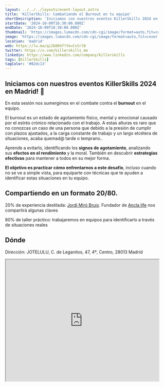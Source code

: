```yaml
---
layout: ../../../layouts/event-layout.astro
title: 'KillerSkills: Combatiendo el Burnout en tu equipo'
shortDescription: 'Iniciamos con nuestros eventos KillerSkills 2024 en Madrid! 🚀 En esta sesión nos sumergimos en el combate contra el burnout en el equipo.'
startDate: '2024-10-09T16:30:00.000Z'
endDate: '2024-10-09T18:30:00.000Z'
thumbnail: 'https://images.lumacdn.com/cdn-cgi/image/format=auto,fit=cover,dpr=2,background=white,quality=75,width=400,height=400/event-covers/as/c7d95879-2cb3-4a5b-81ce-a41ddf963b92'
image: 'https://images.lumacdn.com/cdn-cgi/image/format=auto,fit=cover,dpr=2,background=white,quality=75,width=400,height=400/event-covers/as/c7d95879-2cb3-4a5b-81ce-a41ddf963b92'
location: 'madrid'
web: https://lu.ma/qi2b06hf?tk=CsSrlB
twitter: https://x.com/killerskills_me
linkedin: https://www.linkedin.com/company/killerskills
tags: [KillerSkills]
tagColor: '#82dc13'
---
```


## Iniciamos con nuestros eventos KillerSkills 2024 en Madrid! 🚀

En esta sesión nos sumergimos en el combate contra el **burnout** en el equipo.

El burnout es un estado de agotamiento físico, mental y emocional causado por el estrés crónico relacionado con el trabajo. A estas alturas es raro que no conozcas un caso de una persona que debido a la presión de cumplir con plazos ajustados, a la carga constante de trabajo y un largo etcétera de situaciones, acaba quemad@ tarde o temprano..

Aprende a evitarlo, identificando los **signos de agotamiento**, analizando sus **efectos en el rendimiento** y la moral. También en descubrir **estrategias efectivas** para mantener a todos en su mejor forma.

**El objetivo es practicar cómo enfrentarnos a este desafío**, incluso cuando no se ve a simple vista, para equiparte con técnicas que te ayuden a identificar estas situaciones en tu equipo.

## Compartiendo en un formato 20/80.

20% de experiencia destilada: [Jordi Miró Bruix](https://www.linkedin.com/in/jordimirobruix/). Fundador de [Ancla life](https://ancla.life/) nos compartirá algunas claves

80% de taller práctico: trabajaremos en equipos para identificarlo a través de situaciones reales

## Dónde

Dirección: JOTELULU, C. de Leganitos, 47, 4º, Centro, 28013 Madrid

<iframe
  style="width: 100%; height: 400px;"
  height="400"
  allowfullscreen=""
  loading="lazy"
  referrerpolicy="no-referrer-when-downgrade"
  src="https://www.google.com/maps/embed?pb=!1m18!1m12!1m3!1d6074.723791201941!2d-3.7137013232307567!3d40.4229847552575!2m3!1f0!2f0!3f0!3m2!1i1024!2i768!4f13.1!3m3!1m2!1s0xd4228f51f0b164d%3A0x3e799ff0cf228279!2sJOTELULU!5e0!3m2!1ses!2ses!4v1728234105490!5m2!1ses!2ses"
  aria-label="JOTELULU, C. de Leganitos, 47, 4º, Centro, 28013 Madrid"
></iframe>
